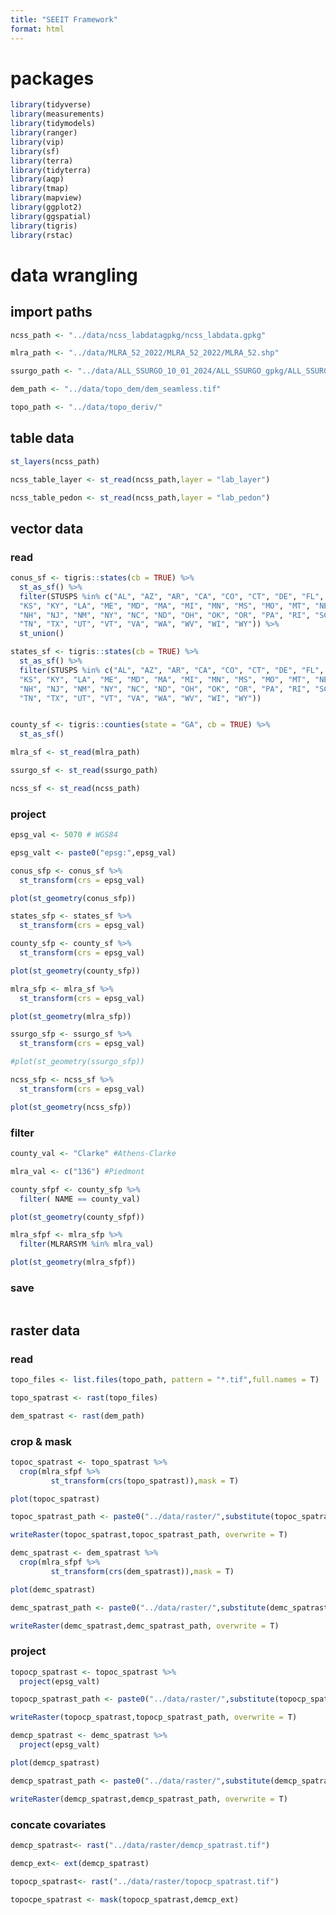 ```yaml
---
title: "SEEIT Framework"
format: html
---
```


# packages

```r
library(tidyverse)
library(measurements)
library(tidymodels)
library(ranger)
library(vip)
library(sf)
library(terra)
library(tidyterra)
library(aqp)
library(tmap)
library(mapview)
library(ggplot2)
library(ggspatial)
library(tigris)
library(rstac)
```

# data wrangling

## import paths

```r
ncss_path <- "../data/ncss_labdatagpkg/ncss_labdata.gpkg"

mlra_path <- "../data/MLRA_52_2022/MLRA_52_2022/MLRA_52.shp"

ssurgo_path <- "../data/ALL_SSURGO_10_01_2024/ALL_SSURGO_gpkg/ALL_SSURGO_10_01_2024.gpkg"

dem_path <- "../data/topo_dem/dem_seamless.tif"

topo_path <- "../data/topo_deriv/"
```

## table data

```r
st_layers(ncss_path)

ncss_table_layer <- st_read(ncss_path,layer = "lab_layer")

ncss_table_pedon <- st_read(ncss_path,layer = "lab_pedon")
```

## vector data

### read

```r
conus_sf <- tigris::states(cb = TRUE) %>%
  st_as_sf() %>%
  filter(STUSPS %in% c("AL", "AZ", "AR", "CA", "CO", "CT", "DE", "FL", "GA", "ID", "IL", "IN", "IA", 
  "KS", "KY", "LA", "ME", "MD", "MA", "MI", "MN", "MS", "MO", "MT", "NE", "NV", 
  "NH", "NJ", "NM", "NY", "NC", "ND", "OH", "OK", "OR", "PA", "RI", "SC", "SD", 
  "TN", "TX", "UT", "VT", "VA", "WA", "WV", "WI", "WY")) %>%
  st_union()

states_sf <- tigris::states(cb = TRUE) %>%
  st_as_sf() %>%
  filter(STUSPS %in% c("AL", "AZ", "AR", "CA", "CO", "CT", "DE", "FL", "GA", "ID", "IL", "IN", "IA", 
  "KS", "KY", "LA", "ME", "MD", "MA", "MI", "MN", "MS", "MO", "MT", "NE", "NV", 
  "NH", "NJ", "NM", "NY", "NC", "ND", "OH", "OK", "OR", "PA", "RI", "SC", "SD", 
  "TN", "TX", "UT", "VT", "VA", "WA", "WV", "WI", "WY"))


county_sf <- tigris::counties(state = "GA", cb = TRUE) %>%
  st_as_sf()

mlra_sf <- st_read(mlra_path)

ssurgo_sf <- st_read(ssurgo_path)

ncss_sf <- st_read(ncss_path)

```

### project

```r
epsg_val <- 5070 # WGS84

epsg_valt <- paste0("epsg:",epsg_val)

conus_sfp <- conus_sf %>%
  st_transform(crs = epsg_val)

plot(st_geometry(conus_sfp))

states_sfp <- states_sf %>%
  st_transform(crs = epsg_val)

county_sfp <- county_sf %>%
  st_transform(crs = epsg_val)

plot(st_geometry(county_sfp))

mlra_sfp <- mlra_sf %>%
  st_transform(crs = epsg_val)

plot(st_geometry(mlra_sfp))

ssurgo_sfp <- ssurgo_sf %>%
  st_transform(crs = epsg_val)

#plot(st_geometry(ssurgo_sfp))

ncss_sfp <- ncss_sf %>%
  st_transform(crs = epsg_val)

plot(st_geometry(ncss_sfp))
```

### filter

```r
county_val <- "Clarke" #Athens-Clarke

mlra_val <- c("136") #Piedmont

county_sfpf <- county_sfp %>%
  filter( NAME == county_val)

plot(st_geometry(county_sfpf))

mlra_sfpf <- mlra_sfp %>%
  filter(MLRARSYM %in% mlra_val)

plot(st_geometry(mlra_sfpf))
```

### save

```r

```

## raster data

### read

```r
topo_files <- list.files(topo_path, pattern = "*.tif",full.names = T)

topo_spatrast <- rast(topo_files)

dem_spatrast <- rast(dem_path)

```

### crop & mask

```r
topoc_spatrast <- topo_spatrast %>%
  crop(mlra_sfpf %>%
         st_transform(crs(topo_spatrast)),mask = T)

plot(topoc_spatrast)

topoc_spatrast_path <- paste0("../data/raster/",substitute(topoc_spatrast),".tif")

writeRaster(topoc_spatrast,topoc_spatrast_path, overwrite = T)

demc_spatrast <- dem_spatrast %>%
  crop(mlra_sfpf %>%
         st_transform(crs(dem_spatrast)),mask = T)

plot(demc_spatrast)

demc_spatrast_path <- paste0("../data/raster/",substitute(demc_spatrast),".tif")

writeRaster(demc_spatrast,demc_spatrast_path, overwrite = T)
```

### project

```r
topocp_spatrast <- topoc_spatrast %>%
  project(epsg_valt)

topocp_spatrast_path <- paste0("../data/raster/",substitute(topocp_spatrast),".tif")

writeRaster(topocp_spatrast,topocp_spatrast_path, overwrite = T)

demcp_spatrast <- demc_spatrast %>%
  project(epsg_valt)

plot(demcp_spatrast)

demcp_spatrast_path <- paste0("../data/raster/",substitute(demcp_spatrast),".tif")

writeRaster(demcp_spatrast,demcp_spatrast_path, overwrite = T)
```

### concate covariates

```r
demcp_spatrast<- rast("../data/raster/demcp_spatrast.tif")

demcp_ext<- ext(demcp_spatrast)

topocp_spatrast<- rast("../data/raster/topocp_spatrast.tif")

topocpe_spatrast <- mask(topocp_spatrast,demcp_ext)
```
